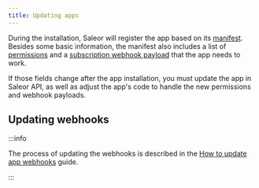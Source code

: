 ```yaml
---
title: Updating apps
---
```


During the installation, Saleor will register the app based on its [manifest](developer/extending/apps/architecture/manifest.mdx). Besides some basic information, the manifest also includes a list of [permissions](developer/permissions.mdx#app-permissions) and a [subscription webhook payload](/developer/extending/webhooks/subscription-webhook-payloads.mdx) that the app needs to work.

If those fields change after the app installation, you must update the app in Saleor API, as well as adjust the app's code to handle the new permissions and webhook payloads.

## Updating webhooks

:::info

The process of updating the webhooks is described in the [How to update app webhooks](developer/extending/apps/updating-app-webhooks.mdx) guide.

:::

